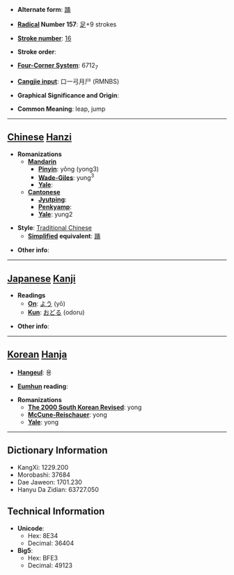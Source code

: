 * '''Alternate form''': [[踊]]

* '''[[Wiktionary:Chinese radical index| Radical]] Number 157''': [[Wiktionary:Chinese radical index 足|足]]+9 strokes

* '''[[Wiktionary:Chinese total strokes index|Stroke number]]''': [[Wiktionary:Chinese total strokes index 16|16]]

* '''Stroke order''': 

* '''[[Wiktionary:Chinese four corner index|Four-Corner System]]''': 6712<sub>7</sub>

* '''[[Wiktionary:Chinese Cangjie index|Cangjie input]]''': 口一弓月尸 (RMNBS)

* '''Graphical Significance and Origin''': 

* '''Common Meaning''': leap, jump

----

== [[Chinese]] [[Hanzi]] ==

* '''Romanizations'''
** '''[[Mandarin]]'''
*** '''[[Pinyin]]''': yǒng (yong3)
*** '''[[Wade-Giles]]''': yung<sup>3</sup>
*** '''[[Yale]]''': 
** '''[[Cantonese]]'''
*** '''[[Jyutping]]''':
*** '''[[Penkyamp]]''': 
*** '''[[Yale]]''': yung2

* '''Style''': [[Traditional Chinese]] 
** '''[[Simplified Chinese|Simplified]] equivalent''': [[踊]]

* '''Other info''': 

----

== [[Japanese]] [[Kanji]] ==

* '''Readings'''
** '''[[On]]''': [[よう]] (yō)
** '''[[Kun]]''': [[おどる]] (odoru)

* '''Other info''':  

----

== [[Korean]] [[Hanja]] ==

* '''[[Hangeul]]''': 용

* '''[[Eumhun]] reading''': 

* '''Romanizations'''
** '''[[The 2000 South Korean Revised Romanization|The 2000 South Korean Revised]]''': yong
** '''[[McCune-Reischauer]]''': yong
** '''[[Yale]]''': yong

----

== Dictionary Information ==

* KangXi: 1229.200
* Morobashi: 37684
* Dae Jaweon: 1701.230
* Hanyu Da Zidian: 63727.050

== Technical Information ==

* '''Unicode''':
** Hex: 8E34
** Decimal: 36404
* '''Big5''':
** Hex: BFE3
** Decimal: 49123
